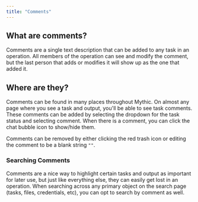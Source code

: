 ```yaml
---
title: "Comments"
---
```


## What are comments?

Comments are a single text description that can be added to any task in an operation. All members of the operation can see and modify the comment, but the last person that adds or modifies it will show up as the one that added it.

## Where are they?

Comments can be found in many places throughout Mythic. On almost any page where you see a task and output, you'll be able to see task comments. These comments can be added by selecting the dropdown for the task status and selecting comment. When there is a comment, you can click the chat bubble icon to show/hide them.

Comments can be removed by either clicking the red trash icon or editing the comment to be a blank string `""`.

### Searching Comments

Comments are a nice way to highlight certain tasks and output as important for later use, but just like everything else, they can easily get lost in an operation. When searching across any primary object on the search page (tasks, files, credentials, etc), you can opt to search by comment as well.

